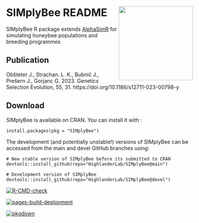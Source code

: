 # SIMplyBee README <img src="man/figures/SIMplyBeelogo_small.png" align="right" height="200"/>

SIMplyBee R package extends [AlphaSimR](https://CRAN.R-project.org/package=AlphaSimR)
for simulating honeybee populations and breeding programmes

## Publication

Obšteter J., Strachan. L. K., Bubnič J., Prešern J., Gorjanc G. 2023. Genetics Selection Evolution,  55, 31. https://doi.org/10.1186/s12711-023-00798-y


## Download

SIMplyBee is available on CRAN. You can install it with : 

    install.packages(pkg = "SIMplyBee")

The development (and potentially unstable!) versions of SIMplyBee can be
accessed from the main and devel GitHub branches using:

    # New stable version of SIMplyBee before its submitted to CRAN
    devtools::install_github(repo="HighlanderLab/SIMplyBee@main")

    # Development version of SIMplyBee
    devtools::install_github(repo="HighlanderLab/SIMplyBee@devel")


 <!-- badges: start -->
[![R-CMD-check](https://github.com/HighlanderLab/SIMplyBee/actions/workflows/R-CMD-check.yaml/badge.svg?branch=devel)](https://github.com/HighlanderLab/SIMplyBee/actions/workflows/R-CMD-check.yaml)
  <!-- badges: end -->

<!-- badges: start -->
  [![pages-build-deployment](https://github.com/HighlanderLab/SIMplyBee/actions/workflows/pages/pages-build-deployment/badge.svg)](https://github.com/HighlanderLab/SIMplyBee/actions/workflows/pages/pages-build-deployment)
<!-- badges: end -->

<!-- badges: start -->
[![pkgdown](https://github.com/HighlanderLab/SIMplyBee/actions/workflows/pkgdown.yaml/badge.svg)](https://github.com/HighlanderLab/SIMplyBee/actions/workflows/pkgdown.yaml)
<!-- badges: end -->
